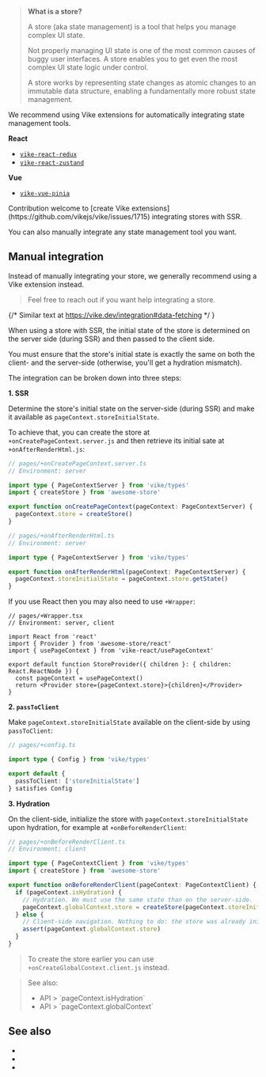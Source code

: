 
> **What is a store?**
>
> A store (aka state management) is a tool that helps you manage complex UI state.
>
> Not properly managing UI state is one of the most common causes of buggy user interfaces. A store enables you to get even the most complex UI state logic under control.
>
> A store works by representing state changes as atomic changes to an immutable data structure, enabling a fundamentally more robust state management.

We recommend using <Link href="/extensions">Vike extensions</Link> for automatically integrating state management tools.

**React**

- [`vike-react-redux`](https://github.com/vikejs/vike-react/tree/main/packages/vike-react-redux#readme)
- [`vike-react-zustand`](https://github.com/vikejs/vike-react/tree/main/packages/vike-react-zustand#readme)

**Vue**

- [`vike-vue-pinia`](https://github.com/vikejs/vike-vue/tree/main/packages/vike-vue-pinia#readme)

<Contribution>
Contribution welcome to [create Vike extensions](https://github.com/vikejs/vike/issues/1715) integrating stores with SSR.
</Contribution>

You can also manually integrate any state management tool you want.


## Manual integration

<Advanced>
  Instead of manually integrating your store, we generally recommend using a <Link href="/extensions">Vike extension</Link> instead.
</Advanced>

> <Link href="/faq#how-can-i-reach-out-for-help">Feel free to reach out</Link> if you want help integrating a store.

{/* Similar text at https://vike.dev/integration#data-fetching */ }

When using a store with SSR, the initial state of the store is determined on the server side (during SSR) and then passed to the client side.

You must ensure that the store's initial state is exactly the same on both the client- and the server-side (otherwise, you'll get a <Link href="/hydration-mismatch">hydration mismatch</Link>).

The integration can be broken down into three steps:

**1. SSR**

Determine the store's initial state on the server-side (during SSR) and <Link href="/pageContext#custom">make it available as `pageContext.storeInitialState`</Link>.

To achieve that, you can create the store at <Link href="/onCreatePageContext">`+onCreatePageContext.server.js`</Link>  and then retrieve its initial sate at <Link href="/onAfterRenderHtml">`+onAfterRenderHtml.js`</Link>:
```ts
// pages/+onCreatePageContext.server.ts
// Environment: server

import type { PageContextServer } from 'vike/types'
import { createStore } from 'awesome-store'

export function onCreatePageContext(pageContext: PageContextServer) {
  pageContext.store = createStore()
}
```
```ts
// pages/+onAfterRenderHtml.ts
// Environment: server

import type { PageContextServer } from 'vike/types'

export function onAfterRenderHtml(pageContext: PageContextServer) {
  pageContext.storeInitialState = pageContext.store.getState()
}
```
If you use React then you may also need to use <Link href="/Wrapper">`+Wrapper`</Link>:
```tsx
// pages/+Wrapper.tsx
// Environment: server, client

import React from 'react'
import { Provider } from 'awesome-store/react'
import { usePageContext } from 'vike-react/usePageContext'

export default function StoreProvider({ children }: { children: React.ReactNode }) {
  const pageContext = usePageContext()
  return <Provider store={pageContext.store}>{children}</Provider>
}
```

**2. `passToClient`**

Make `pageContext.storeInitialState` available on the client-side by using <Link href="/passToClient">`passToClient`</Link>:
```ts
// pages/+config.ts

import type { Config } from 'vike/types'

export default {
  passToClient: ['storeInitialState']
} satisfies Config
```

**3. Hydration**

On the client-side, initialize the store with `pageContext.storeInitialState` upon hydration, for example at <Link href="/onBeforeRenderClient">`+onBeforeRenderClient`</Link>:
```ts
// pages/+onBeforeRenderClient.ts
// Environment: client

import type { PageContextClient } from 'vike/types'
import { createStore } from 'awesome-store'

export function onBeforeRenderClient(pageContext: PageContextClient) {
  if (pageContext.isHydration) {
    // Hydration. We must use the same state than on the server-side.
    pageContext.globalContext.store = createStore(pageContext.storeInitialState)
  } else {
    // Client-side navigation. Nothing to do: the store was already initialized at hydration.
    assert(pageContext.globalContext.store)
  }
}
```

> To create the store earlier you can use <Link href="/onCreateGlobalContext">`+onCreateGlobalContext.client.js`</Link> instead.

> See also:
> - <Link href="/pageContext#isHydration">API > `pageContext.isHydration`</Link>
> - <Link href="/pageContext#globalContext">API > `pageContext.globalContext`</Link>


## See also

- <Link href="/redux" />
- <Link href="/pinia" />
- <Link href="/tools#stores" />
